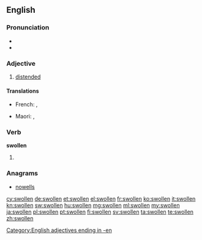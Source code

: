 ==English==

===Pronunciation===
* {{IPA|/ˈswəʊlən/}}
* {{rhymes|əʊlən}}

===Adjective===
{{en-adj|more}}

# [[distended]]

====Translations====
{{trans-top|distended}}
* French: {{t+|fr|gonflé}}, {{t+|fr|enflé}}
{{trans-mid}}
* Maori: {{t|mi|uruuru}}, {{t|mi|matakoma}}
{{trans-bottom}}

===Verb===
'''swollen'''

# {{past participle of|swell|lang=en}}

===Anagrams===
* [[nowells#English|nowells]]

[[Category:English adjectives ending in -en]]

[[cy:swollen]]
[[de:swollen]]
[[et:swollen]]
[[el:swollen]]
[[fr:swollen]]
[[ko:swollen]]
[[it:swollen]]
[[kn:swollen]]
[[sw:swollen]]
[[hu:swollen]]
[[mg:swollen]]
[[ml:swollen]]
[[my:swollen]]
[[ja:swollen]]
[[pl:swollen]]
[[pt:swollen]]
[[fi:swollen]]
[[sv:swollen]]
[[ta:swollen]]
[[te:swollen]]
[[zh:swollen]]